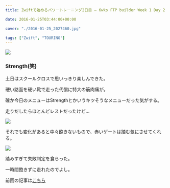 ```yaml
---
title: Zwiftで始めるパワートレーニング2日目 – 6wks FTP builder Week 1 Day 2

date: 2016-01-25T03:44:00+00:00

cover: "./2016-01-25_2027460.jpg"

tags: ["Zwift", "TOURING"]
---
```


![ ](./2016-01-25_2027460.jpg)

### Strength(笑)

土日はスクールクロスで思いっきり楽しんできた。

硬い路面を硬い靴で走った代償に特大の筋肉痛が。

確か今日のメニューはStrengthとかいうキツそうなメニューだった気がする。

走りだしたらほとんどレストだったけど…

![ ](./2016-01-25_2049512.jpg)

それでも変化があると中々飽きないもので、赤いゲートは踏む気にさせてくれる。

![ ](./2016-01-25_2115264.jpg)

踏みすぎて失敗判定を食らった。

一時間飽きずに走れたのでよし。

前回の記事は[こちら](/2016/01/22/zwift1-6wks-ftp-builder-week-1-day-1/)

<Amzn asin="B07FZHFLD6" />
